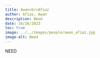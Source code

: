 ```yaml
---
title: Awan<br>Afiaz
author: Afiaz, Awan
description: Need  
date: 10/26/2023
toc: true
image: ../../images/people/awan_afiaz.jpg
image-alt: Need
---
```

NEED
